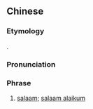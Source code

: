 {{also|色兰}}
==Chinese==
{{zh-forms|s=色兰}}
{{wikipedia|lang=zh}}

===Etymology===
{{bor|zh|ar|سَلَام}}.

===Pronunciation===
{{zh-pron
|m=sèlán
|cat=ph
}}

===Phrase===
{{zh-phrase}}

# {{lb|zh|Islam}} [[salaam]]; [[salaam alaikum]] {{gloss|Arabic greeting}}